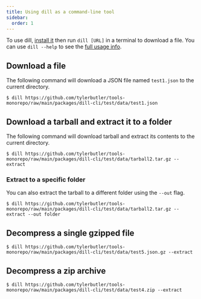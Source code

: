 ```yaml
---
title: Using dill as a command-line tool
sidebar:
  order: 1
---
```



To use dill, [install it](/installation) then run `dill [URL]` in a terminal to download a file. You can use 
`dill --help` to see the [full usage info](/cli-reference).

## Download a file

The following command will download a JSON file named `test1.json` to the current directory.

```shell
$ dill https://github.com/tylerbutler/tools-monorepo/raw/main/packages/dill-cli/test/data/test1.json
```

## Download a tarball and extract it to a folder

The following command will download tarball and extract its contents to the current directory.

```shell
$ dill https://github.com/tylerbutler/tools-monorepo/raw/main/packages/dill-cli/test/data/tarball2.tar.gz --extract
```

### Extract to a specific folder

You can also extract the tarball to a different folder using the `--out` flag.

```shell
$ dill https://github.com/tylerbutler/tools-monorepo/raw/main/packages/dill-cli/test/data/tarball2.tar.gz --extract --out folder
```

## Decompress a single gzipped file

```shell
$ dill https://github.com/tylerbutler/tools-monorepo/raw/main/packages/dill-cli/test/data/test5.json.gz --extract
```

## Decompress a zip archive

```shell
$ dill https://github.com/tylerbutler/tools-monorepo/raw/main/packages/dill-cli/test/data/test4.zip --extract
```
